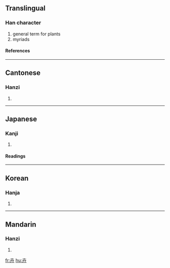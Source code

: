 ==Translingual==
===Han character===
{{Han char|rad=十|as=03|sn=5|four=4044<sub>0</sub>|canj=十廿 (JT)}}
# general term for plants
# myriads
====References====
{{Han ref|kx=0156.060|dkj=02706|dj=0354.050|hdz=10059.080|uh=5349|ud=21321|bh=A563|bd=42339}}
----
==Cantonese==
===Hanzi===
{{yue-hanzi|jyut=|y=wai2}}
# {{defn|Cantonese}}
----
==Japanese==
===Kanji===
{{ja-kanji|grade=|rs=十03}}
# {{defn|Japanese}} 
====Readings====
{{ja-readings|on=[[き]] (ki)|kun=[[くさ]] (kusa)}}
----
==Korean==
===Hanja===
{{ko-hanja|hangeul=훼|rv=hwe|mr=hwe}}
# {{defn|Korean}}
----
==Mandarin==
===Hanzi===
{{cmn-hanzi|pin=[[huì]] (hui4)|wg=hui<sup>4</sup>}}
# {{defn|Mandarin}}

[[fr:卉]]
[[hu:卉]]